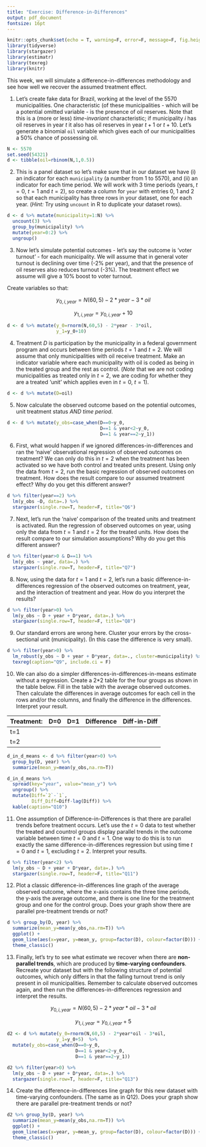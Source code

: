 ```yaml
---
title: "Exercise: Difference-in-Differences"
output: pdf_document
fontsize: 16pt
---
```


```r
knitr::opts_chunk$set(echo = T, warning=F, error=F, message=F, fig.height=3, fig.width=6, include=T)
library(tidyverse)
library(stargazer)
library(estimatr)
library(texreg)
library(knitr)
```

This week, we will simulate a difference-in-differences methodology and see how well we recover the assumed treatment effect. 

1. Let's create fake data for Brazil, working at the level of the 5570 municipalities. One characteristic (of these municipalities - which will be a potential omitted variable - is the presence of oil reserves. Note that this is a (more or less) *time-invariant* characteristic; if municipality $i$ has oil reserves in year $t$ it also has oil reserves in year $t+1$ or $t+10$. Let's generate a binomial `oil` variable which gives each of our municipalities a 50\% chance of possessing oil. 

```r
N <- 5570
set.seed(54321)
d <- tibble(oil=rbinom(N,1,0.5))
```

2. This is a panel dataset so let's make sure that in our dataset we have (i) an indicator for each `municipality` (a number from 1 to 5570), and (ii) an indicator for each time period. We will work with 3 time periods (years, $t=0$, $t=1$ and $t=2$), so create a column for `year` with entries 0, 1 and 2 so that each municipality has three rows in your dataset, one for each year.  (*Hint:* Try using `uncount` in R to duplicate your dataset rows).

```r
d <- d %>% mutate(municipality=1:N) %>% 
  uncount(3) %>%
  group_by(municipality) %>%
  mutate(year=0:2) %>%
  ungroup()
```

3. Now let's simulate potential outcomes - let's say the outcome is 'voter turnout' - for each municipality. We will assume that in general voter turnout is declining over time (-2\% per year), and that the presence of oil reserves also reduces turnout (-3\%). The treatment effect we assume will give a 10\% boost to voter turnout. 

Create variables so that:

$$y_{0, i, year}=N(60,5) - 2*year - 3*oil$$ 

$$y_{1, i, year}=y_{0, i, year}+10$$

```r
d <- d %>% mutate(y_0=rnorm(N,60,5) - 2*year - 3*oil,
                  y_1=y_0+10)
```

4. Treatment $D$ is participation by the municipality in a federal government program and occurs between time periods $t=1$ and $t=2$. We will assume that only municipalities with oil receive treatment. Make an indicator variable where each municipality with oil is coded as being in the treated group and the rest as control. (*Note* that we are not coding municipalities as treated only in $t=2$, we are coding for whether they are a treated 'unit' which applies even in $t=0$, $t=1$).

```r
d <- d %>% mutate(D=oil)
```

5. Now calculate the observed outcome based on the potential outcomes, unit treatment status *AND time period*.

```r
d <- d %>% mutate(y_obs=case_when(D==0~y_0,
                                  D==1 & year<2~y_0,
                                  D==1 & year==2~y_1))
```

6. First, what would happen if we ignored differences-in-differences and ran the 'naive' \textbf{cross-sectional} observational regression of observed outcomes on treatment? We can only do this in $t=2$ when the treatment has been activated so we have both control and treated units present. Using only the data from $t=2$, run the basic regression of observed outcomes on treatment. How does the result compare to our assumed treatment effect? Why do you get this different answer?

```r
d %>% filter(year==2) %>% 
  lm(y_obs ~D, data=.) %>% 
  stargazer(single.row=T, header=F, title="Q6")
```

7. Next, let's run the 'naive' comparison of the treated units \textit{before} and \textit{after} treatment is activated. Run the regression of observed outcomes on year, using only the data from $t=1$ and $t=2$ for the treated units.  How does the result compare to our simulation assumptions? Why do you get this different answer?

```r
d %>% filter(year>0 & D==1) %>% 
  lm(y_obs ~ year, data=.) %>% 
  stargazer(single.row=T, header=F, title="Q7")
```

8. Now, using the data for $t=1$ and $t=2$, let's run a basic difference-in-differences regression of the observed outcomes on treatment, year, and the interaction of treatment and year. How do you interpret the results?

```r
d %>% filter(year>0) %>% 
  lm(y_obs ~ D + year + D*year, data=.) %>% 
  stargazer(single.row=T, header=F, title="Q8")
```

9. Our standard errors are wrong here. Cluster your errors by the cross-sectional unit (municipality). (In this case the difference is very small).

```r
d %>% filter(year>0) %>% 
  lm_robust(y_obs ~ D + year + D*year, data=., cluster=municipality) %>% 
  texreg(caption="Q9", include.ci = F)

```

10. We can also do a simpler differences-in-differences-in-means estimate without a regression. Create a 2*2 table for the four groups as shown in the table below. Fill in the table with the average observed outcomes. Then calculate the differences in average outcomes for each cell in the rows and/or the columns, and finally the difference in the differences. Interpret your result.

Treatment:    | D=0 | D=1 | Difference | Diff-in-Diff
----|-----|------|----------|--------
t=1 |     |      |          |
t=2 |     |      |          |   

```r
d_in_d_means <- d %>% filter(year>0) %>% 
  group_by(D, year) %>% 
  summarize(mean_y=mean(y_obs,na.rm=T))

d_in_d_means %>%
  spread(key="year", value="mean_y") %>%
  ungroup() %>%
  mutate(Diff=`2`-`1`,
         Diff_Diff=Diff-lag(Diff)) %>%
  kable(caption="Q10")
```

11. One assumption of Difference-in-Differences is that there are parallel trends before treatment occurs. Let's use the $t=0$ data to test whether the treated and countrol groups display parallel trends in the outcome variable between time $t=0$ and $t=1$. One way to do this is to run exactly the same difference-in-differences regression but using time $t=0$ and $t=1$, excluding $t=2$. Interpret your results.

```r
d %>% filter(year<2) %>% 
  lm(y_obs ~ D + year + D*year, data=.) %>% 
  stargazer(single.row=T, header=F, title="Q11")
```

12. Plot a classic difference-in-differences line graph of the average observed outcome, where the x-axis contains the three time periods, the y-axis the average outcome, and there is one line for the treatment group and one for the control group. Does your graph show there are parallel pre-treatment trends or not?

```r
d %>% group_by(D, year) %>% 
  summarize(mean_y=mean(y_obs,na.rm=T)) %>% 
  ggplot() +
  geom_line(aes(x=year, y=mean_y, group=factor(D), colour=factor(D))) +
  theme_classic()
```


13. Finally, let's try to see what estimate we recover when there are **non-parallel trends**, which are produced by **time-varying confounders**. Recreate your dataset but with the following structure of potential outcomes, which only differs in that the falling turnout trend is only present in oil municipalities. Remember to calculate observed outcomes again, and then run the differences-in-differences regression and interpret the results. 

$$y_{0, i, year}=N(60,5) - 2*year*oil - 3*oil$$ 

$$y_{1, i, year}=y_{0, i, year}+5$$


```r
d2 <- d %>% mutate(y_0=rnorm(N,60,5) - 2*year*oil - 3*oil,
                  y_1=y_0+5)  %>% 
  mutate(y_obs=case_when(D==0~y_0,
                         D==1 & year<2~y_0,
                         D==1 & year==2~y_1))

d2 %>% filter(year>0) %>% 
  lm(y_obs ~ D + year + D*year, data=.) %>% 
  stargazer(single.row=T, header=F, title="Q13")
```

14. Create the difference-in-differences line graph for this new dataset with time-varying confounders. (The same as in Q12). Does your graph show there are parallel pre-treatment trends or not?

```r
d2 %>% group_by(D, year) %>% 
  summarize(mean_y=mean(y_obs,na.rm=T)) %>% 
  ggplot() +
  geom_line(aes(x=year, y=mean_y, group=factor(D), colour=factor(D))) +
  theme_classic()
```